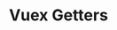 ---
id: "vue_tf_med_015"
questionType: "TRUE_FALSE"
title: "Vuex Getters"
statement: "Vuex getters are used to compute derived state from the store."
difficulty: "MEDIUM"
category: "Vue"
correctAnswer: true
explanation: "Getters are like computed properties for Vuex state."
---